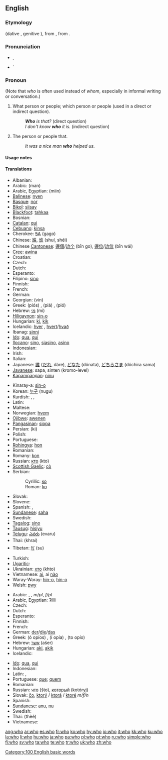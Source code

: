 {{wikipedia}}
==English==

{{rank|me|an|we|43|who|said|would|been}}

===Etymology===
{{etyl|ang}} {{term|hwa|hwā|lang=ang}} (dative {{term|hwam|hwām|lang=ang}}, genitive {{term|hwæs|lang=ang}}), from {{proto|Germanic|khwas||khwes||khwo}}, from {{proto|Indo-European|kʷos}}.

===Pronunciation===
* {{IPA|/huː/}}, {{SAMPA|/hu:/}}
* {{audio|en-us-who.ogg|Audio (US)}}`
*: {{rhymes|uː}}

===Pronoun===
{{wikipedia|Who (pronoun)}}
{{en-pron|desc=singular or plural, nominative case|possessive|whose|objective case|whom}}

(Note that ''who'' is often used instead of ''whom'', especially in informal writing or conversation.)

# {{context|interrogative pronoun}} What person or people; which person or people (used in a direct or indirect question).
#: '''''Who''' is that?'' (direct question)
#: ''I don't know '''who''' it is.'' (indirect question)
# {{context|relative pronoun}} The person or people that.
#: ''It was a nice man '''who''' helped us.''

====Usage notes====
{{who vs. whom}}

====Translations====
{{trans-top|who? (interrogative pronoun)}}
* Albanian: {{t-|sq|kush|xs=Albanian}}
* Arabic: {{ARchar|[[من|مَنْ]]}} (man)
* Arabic, Egyptian: {{ARchar|[[مين]]}} (miin)
* [[Balinese]]: [[nyen]]
* [[Basque]]: [[nor]]
* [[Bikol]]: [[siisay]]
* [[Blackfoot]]: [[tahkaa]]
* Bosnian: {{t-|bs|ko}}
* [[Catalan]]: [[qui]]
* [[Cebuano]]: [[kinsa]]
* Cherokee: [[ᎦᎪ]] (gago)
* Chinese: [[誰]], [[谁]] (shuí, shéi)
* Chinese [[Cantonese]]: [[邊個]]/[[边个]] (bīn go), [[邊位]]/[[边位]] (bīn wái)
* [[Cree]]: [[awina]]
* Croatian: {{t+|hr|tko}}
* Czech: {{t+|cs|kdo}}
* Dutch: {{t+|nl|wie}}
* Esperanto: {{t+|eo|kiu|xs=Esperanto}}
* Filipino: [[sino]]
* Finnish: {{t+|fi|kuka}}
* French: {{t+|fr|qui}}
* German: {{t+|de|wer}}
* Georgian: {{t-|ka|ვინ|xs=Georgian}} (vin)
* Greek: {{t-|el|ποιός}} (piós) {{m}}, {{t-|el|ποιά}} (piá) {{f}}, {{t-|el|ποιό}} (pió) {{n}}
* Hebrew: [[מי]] (mi)
* [[Hiligaynon]]: [[sin-o]]
* Hungarian: [[ki]], [[kik]] {{p}}
* Icelandic: [[hver]] {{m|f}}, [[hvert]]/[[hvað]] {{n}}
* Ibanag: [[sinni]]
* [[Ido]]: [[qua]], [[qui]] {{p}}
* [[Ilocano]]: [[sino]], [[siasino]], [[asino]]
* Indonesian: {{t-|id|siapa|xs=Indonesian}}
* Irish: {{t-|ga|cé|xs=Irish}}
* Italian: {{t+|it|chi}}
* Japanese: [[誰]] ([[だれ]], dáre), [[どなた]] (dónata), [[どちらさま]] (dóchira sama)
* [[Javanese]]: sapa, sinten (kromo-level)
* [[Kapampangan]]: [[ninu]]
{{trans-mid}}
* Kinaray-a: [[sin-o]]
* Korean: [[누구]] (nugu)
* Kurdish: {{t+|ku|kî}}, {{t+|ku|kê}}, {{t+|ku|کێ|sc=KUchar}}
* Latin: {{t+|la|quis|m|f}}
* Maltese: {{t-|mt|li|xs=Maltese}}
* Norwegian: [[hvem]]
* [[Ojibwe]]: [[awenen]]
* [[Pangasinan]]: [[siopa]]
* Persian: {{FAchar|[[کی]]}} (ki)
* Polish: {{t+|pl|kto}}
* Portuguese: {{t+|pt|quem}}
* [[Rohingya]]: [[hon]]
* Romanian: {{t-|ro|cine}}
* Romany: [[kon]]
* Russian: [[кто]] (kto)
* [[Scottish Gaelic]]: [[cò]]
* Serbian:
*: Cyrillic: [[ко#Serbian|ко]]
*: Roman: [[ko#Serbian|ko]]
* Slovak: {{t-|sk|kto}}
* Slovene: {{t+|sl|kdo}}
* Spanish: {{t+|es|quién}}, {{t-|es|quiénes|p}}
* [[Sundanese]]: [[saha]]
* Swedish: {{t+|sv|vem}}
* [[Tagalog]]: [[sino]]
* [[Tausug]]: [[hisiyu]]
* [[Telugu]]: [[ఎవరు]] (evaru)
* Thai: {{THchar|[[ใคร]]}} (khrai)
* Tibetan: [[སུ་]] (su)
* Turkish: {{t+|tr|kim}}
* [[Ugaritic]]: {{t|uga|sc=Ugar|𐎎𐎊|tr=my}}
* Ukrainian: [[хто]] (khto)
* Vietnamese: [[ai]], ai [[nào]]
* Waray-Waray: [[hin-o]], [[hin-o]]
* Welsh: [[pwy]]
{{trans-bottom}}

{{trans-top|who (relative pronoun)}}
* Arabic: {{ARchar|[[الذي|اَلّذِي]]}} {{unicode|(allaðíː)}} {{m}}, {{ARchar|[[التي|اَلّتِي]]}} {{unicode|(allatíː)}} {{f}}, {{ARchar|[[الذين|اَلّذِينَ]]}} {{unicode|(allaðíːna)}} ''m/pl'', {{ARchar|[[اللواتي|اَلّلوَاتِي]]}} {{unicode|(allawáːti)}} ''f/pl''
* Arabic, Egyptian: ʔilli
* Czech: {{t+|cs|který}}
* Dutch: {{t+|nl|die}}
* Esperanto: {{t+|eo|kiu|xs=Esperanto}}
* Finnish: {{t+|fi|joka}}
* French: {{t+|fr|qui}}
* German: [[der]]/[[die]]/[[das]]
* Greek: {{t-|el|ο οποίος}} (ó opíos) {{m}}, {{t-|el|η οποία}} (í opía) {{f}}, {{t-|el|το οποίο}} (to opío) {{n}}
* Hebrew: [[אשר]] (ašer)
* Hungarian: [[aki]], [[akik]] {{p}}
* Icelandic: {{t+|is|sem}}
{{trans-mid}}
* [[Ido]]: [[qua]], [[qui]] {{p}}
* Indonesian: {{t-|id|yang|xs=Indonesian}}
* Latin: {{t+|la|qui|m}}, {{t-|la|quae|f}}
* Portuguese: [[que]]; [[quem]]
* Romanian: {{t-|ro|care}}
* Russian: [[что]] (što), [[который]] (kotóryj) {{m}}
* Slovak: [[čo]], [[ktorý]] / [[ktorá]] / [[ktoré]] ''m/f/n''
* Spanish: {{t+|es|quien}}
* [[Sundanese]]: [[anu]], [[nu]]
* Swedish: {{t+|sv|som}}
* Thai: {{THchar|[[ที่]]}} (thèè)
* Vietnamese: {{t+|vi|mà|xs=Vietnamese}}
{{trans-bottom}}

[[Category:100 English basic words]]

[[ang:who]]
[[ar:who]]
[[es:who]]
[[fr:who]]
[[ko:who]]
[[hy:who]]
[[io:who]]
[[it:who]]
[[kk:who]]
[[ku:who]]
[[la:who]]
[[li:who]]
[[hu:who]]
[[ja:who]]
[[pa:who]]
[[pl:who]]
[[pt:who]]
[[ru:who]]
[[simple:who]]
[[fi:who]]
[[sv:who]]
[[ta:who]]
[[te:who]]
[[tr:who]]
[[uk:who]]
[[zh:who]]